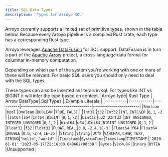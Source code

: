 ```yaml
---
title: SQL Data Types
description: 'Types for Arroyo SQL'
---
```

Arroyo currently supports a limited set of primitive types, shown in the table below.
Because every Arroyo pipeline is a compiled Rust crate, each type has a corresponding Rust type.

Arroyo leverages [Apache DataFusion](https://arrow.apache.org/datafusion/) for SQL support.
DataFusion is in turn a part of the [Apache Arrow](https://arrow.apache.org/) project,
a cross-language data format for columnar in-memory computation.

Depending on which part of the system you're working with one or more of these will be relevant.
For basic SQL users you should only need to deal with the SQL types. 

These types can also be inserted as literals in sql. 
For types like INT vs BIGINT it will infer the type based on context.
|Arroyo type| Rust Type | Arrow DataType| Sql Types                      | Example Literals      |
|-----------|------------|-----------|-----------------------------------|-----------------------|
|`Boolean`  |`bool`      |`Boolean`  |`BOOLEAN`                          |`TRUE`, `FALSE`        |
|`Int32`    |`i32`       |`Int32`    |`INT`, `INTEGER`                   |`0`, `1`, `-2`         |
|`Int64`    |`i64`       |`Int64`    |`BIGINT`                           |`0`, `1`, `-2`          |
|`Uint32`   |`u32`       |`UInt32`   |`INT UNSIGNED`, `INTEGER UNSIGNED` |`0`, `1`, `2`         |
|`Uint64`   |`u64`       |`UInt64`   |`BIGINT UNSIGNED`                  |`0`, `1`, `2`          |
|`Float32`  |`f32`       |`Float32`  |`FLOAT`, `REAL`                    |`0.0`, `-2.4`, `1E-3`  |
|`Float64`  |`f64`       |`Float64`  |`DOUBLE`                           |`0.0`, `-2.4`, `1E-35` |
|`String`   |`String`    |`Utf8`     |`VARCHAR`, `CHAR`, `TEXT`, `STRING`|`"hello"`, `"world"`   |
|`Timestamp`|`SystemTime`|`Timestamp`|`TIMESTAMP`                        |`'2020-01-01'` `'2023-05-17T22:16:00.648662+00:00'`|
|`Bytes`    |`Vec<u8>`   |`Binary`   |`BYTEA`                            |Unsupported            |
